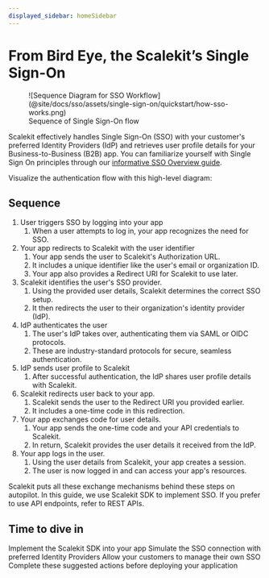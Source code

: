 ```yaml
---
displayed_sidebar: homeSidebar
---
```



# From Bird Eye, the Scalekit’s Single Sign-On

<figure>
  ![Sequence Diagram for SSO
  Workflow](@site/docs/sso/assets/single-sign-on/quickstart/how-sso-works.png)
  <figcaption>Sequence of Single Sign-On flow</figcaption>
</figure>

Scalekit effectively handles Single Sign-On (SSO) with your customer's preferred Identity Providers (IdP) and retrieves user profile details for your Business-to-Business (B2B) app. You can familiarize yourself with Single Sign On principles through our [informative SSO Overview guide](/sso/guides/key-concepts/sso-overview).

Visualize the authentication flow with this high-level diagram:

## Sequence

1. User triggers SSO by logging into your app
   1. When a user attempts to log in, your app recognizes the need for SSO.
2. Your app redirects to Scalekit with the user identifier
   1. Your app sends the user to Scalekit's Authorization URL.
   2. It includes a unique identifier like the user's email or organization ID.
   3. Your app also provides a Redirect URI for Scalekit to use later.
3. Scalekit identifies the user's SSO provider.
   1. Using the provided user details, Scalekit determines the correct SSO setup.
   2. It then redirects the user to their organization's identity provider (IdP).
4. IdP authenticates the user
   1. The user's IdP takes over, authenticating them via SAML or OIDC protocols.
   2. These are industry-standard protocols for secure, seamless authentication.
5. IdP sends user profile to Scalekit
   1. After successful authentication, the IdP shares user profile details with Scalekit.
6. Scalekit redirects user back to your app.
   1. Scalekit sends the user to the Redirect URI you provided earlier.
   2. It includes a one-time code in this redirection.
7. Your app exchanges code for user details.
   1. Your app sends the one-time code and your API credentials to Scalekit.
   2. In return, Scalekit provides the user details it received from the IdP.
8. Your app logs in the user.
   1. Using the user details from Scalekit, your app creates a session.
   2. The user is now logged in and can access your app's resources.

Scalekit puts all these exchange mechanisms behind these steps on autopilot. In this guide, we use Scalekit SDK to implement SSO. If you prefer to use API endpoints, refer to REST APIs.

## Time to dive in

<CardList size="medium">
  <Card
    title="Single Sign On Quickstart"
    href="docs/sso/single-sign-on/quickstart"
  >
  Implement the Scalekit SDK into your app
  </Card>
  <Card title="Testing SSO" href="sso/guides/test-your-integration/using-okta" linkText="Explore">
  Simulate the SSO connection with preferred Identity Providers
  </Card>
  <Card title="Admin Portal" href="/sso/guides/key-concepts/redirect-uri" linkText="Explore">
  Allow your customers to manage their own SSO
  </Card>

  <Card title="Launch Checklist" href="/sso/guides/key-concepts/user-profile" linkText="Explore">
  Complete these suggested actions before deploying your application
  </Card>
</CardList>
